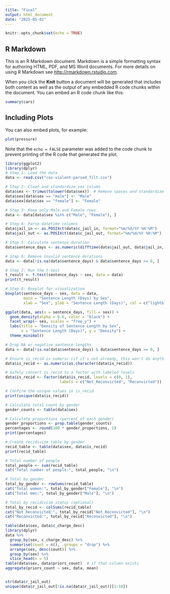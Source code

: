```yaml
---
title: "Final"
output: html_document
date: "2025-05-02"
---
```


```r
knitr::opts_chunk$set(echo = TRUE)
```

## R Markdown

This is an R Markdown document. Markdown is a simple formatting syntax for authoring HTML, PDF, and MS Word documents. For more details on using R Markdown see <http://rmarkdown.rstudio.com>.

When you click the **Knit** button a document will be generated that includes both content as well as the output of any embedded R code chunks within the document. You can embed an R code chunk like this:

```r
summary(cars)
```

## Including Plots

You can also embed plots, for example:

```r
plot(pressure)
```

Note that the `echo = FALSE` parameter was added to the code chunk to prevent printing of the R code that generated the plot.
```r
library(ggplot2)
library(dplyr) 
# Step 1: Load the data
data <- read.csv("cox-violent-parsed_filt.csv")

# Step 2: Clean and standardize sex column
data$sex <- trimws(tolower(data$sex))  # Remove spaces and standardize to lowercase
data$sex[data$sex == "male"] <- "Male"
data$sex[data$sex == "female"] <- "Female"

# Step 3: Keep only Male and Female rows
data <- data[data$sex %in% c("Male", "Female"), ]

# Step 4: Parse datetime columns
data$jail_in <- as.POSIXct(data$c_jail_in, format="%m/%d/%Y %H:%M")
data$jail_out <- as.POSIXct(data$c_jail_out, format="%m/%d/%Y %H:%M")

# Step 5: Calculate sentence duration
data$sentence_days <- as.numeric(difftime(data$jail_out, data$jail_in, units = "days"))

# Step 6: Remove invalid sentence durations
data <- data[!is.na(data$sentence_days) & data$sentence_days >= 0, ]

# Step 7: Run the t-test
t_result <- t.test(sentence_days ~ sex, data = data)
print(t_result)

# Step 8: Boxplot for visualization
boxplot(sentence_days ~ sex, data = data,
        main = "Sentence Length (Days) by Sex",
        xlab = "Sex", ylab = "Sentence Length (Days)", col = c("lightblue", "pink"))

ggplot(data, aes(x = sentence_days, fill = sex)) +
  geom_density(alpha = 0.6, color = "black") +
  facet_wrap(~ sex, scales = "free_y") +
  labs(title = "Density of Sentence Length by Sex",
       x = "Sentence Length (Days)", y = "Density") +
  theme_minimal()


```
```r
# Drop NA or negative sentence lengths
data <- data[!is.na(data$sentence_days) & data$sentence_days >= 0, ]

# Ensure is_recid is numeric (if it's not already, this won't do anything harmful)
data$is_recid <- as.numeric(as.character(data$is_recid))

# Safely convert is_recid to a factor with labeled levels
data$is_recid <- factor(data$is_recid, levels = c(0, 1),
                        labels = c("Not_Reconvicted", "Reconvicted"))

# Confirm the unique values in is_recid
print(unique(data$is_recid))

# Calculate total count by gender
gender_counts <- table(data$sex)

# Calculate proportions (percent of each gender)
gender_proportions <- prop.table(gender_counts)
percentages <- round(100 * gender_proportions, 2)
print(percentages)

# Create recidivism table by gender
recid_table <- table(data$sex, data$is_recid)
print(recid_table)

# Total number of people
total_people <- sum(recid_table)
cat("Total number of people:", total_people, "\n")

# Total by gender
total_by_gender <- rowSums(recid_table)
cat("Total women:", total_by_gender["Female"], "\n")
cat("Total men:", total_by_gender["Male"], "\n")

# Total by recidivism status (optional)
total_by_recid <- colSums(recid_table)
cat("Not Reconvicted:", total_by_recid["Not_Reconvicted"], "\n")
cat("Reconvicted:", total_by_recid["Reconvicted"], "\n")


```
```r
table(data$sex, data$c_charge_desc)
library(dplyr)
data %>%
  group_by(sex, c_charge_desc) %>%
  summarise(count = n(), .groups = "drop") %>%
  arrange(sex, desc(count)) %>%
  group_by(sex) %>%
  slice_head(n = 5)
table(data$sex, data$priors_count)  # if that column exists
aggregate(priors_count ~ sex, data, mean)



```
```r
str(data$r_jail_out)
unique(data$r_jail_out[!is.na(data$r_jail_out)][1:10])

```


